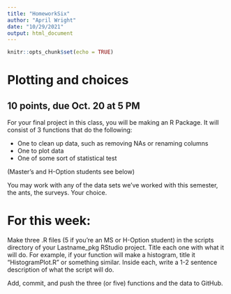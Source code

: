 ```yaml
---
title: "HomeworkSix"
author: "April Wright"
date: "10/29/2021"
output: html_document
---
```


```r
knitr::opts_chunk$set(echo = TRUE)
```

# Plotting and choices

## 10 points, due Oct. 20 at 5 PM

For your final project in this class, you will be making an R Package. It will consist of 3 functions that do the following:

+ One to clean up data, such as removing NAs or renaming columns
+ One to plot data
+ One of some sort of statistical test

(Master's and H-Option students see below)

You may work with any of the data sets we've worked with this semester, the ants, the surveys. Your choice.

# For this week:

Make three .R files (5 if you're an MS or H-Option student) in the scripts directory of your Lastname_pkg RStudio project. Title each one with what it will do. For example, if your function will make a histogram, title it "HistogramPlot.R" or something similar. Inside each, write a 1-2 sentence description of what the script will do.

Add, commit, and push the three (or five) functions and the data to GitHub.


